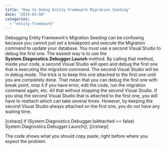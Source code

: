 ```yaml
---
title: "How to Debug Entity Framework Migration Seeding"
date: "2015-03-04"
categories: 
  - "entity-framework"
---
```


Debugging Entity Framework’s Migration Seeding can be confusing because you cannot just set a breakpoint and execute the Migration command to update your database. You must use a second Visual Studio to debug the first one. The easiest way is to use the **System.Diagnostics.Debugger.Launch** method. By calling that method, inside your code, a second Visual Studio will open and debug the first one that is executing the migration command. The second Visual Studio will be in debug mode. The trick is to keep this one attached to the first one until you are completely done. That mean that you can debug the first one with break point, stop it if you have error, edit the code, run the migration command again, etc. All that without stopping the second Visual Studio. If you stop the second Visual Studio that is attached to the first one, you will have to reattach which can take several times. However, by keeping the second Visual Studio always attached on the first one, you do not have any waiting time.

\[csharp\] if (System.Diagnostics.Debugger.IsAttached == false) System.Diagnostics.Debugger.Launch(); \[/csharp\]

The code shows what you should copy paste, right before where you expect the problem.
